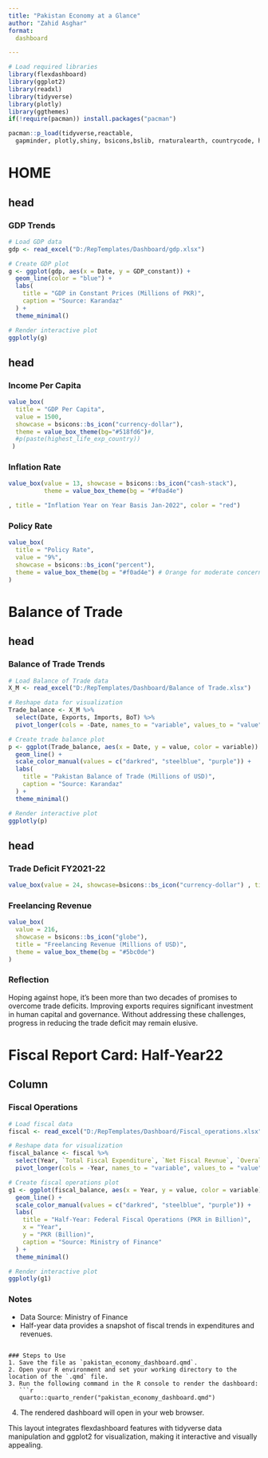 ---
title: "Pakistan Economy at a Glance"
author: "Zahid Asghar"
format: 
  dashboard

---

```{r setup, include=FALSE}
# Load required libraries
library(flexdashboard)
library(ggplot2)
library(readxl)
library(tidyverse)
library(plotly)
library(ggthemes)
if(!require(pacman)) install.packages("pacman")

pacman::p_load(tidyverse,reactable,
  gapminder, plotly,shiny, bsicons,bslib, rnaturalearth, countrycode, htmltools)
```

# HOME

## head {height=70%}

### GDP Trends

```{r}
# Load GDP data
gdp <- read_excel("D:/RepTemplates/Dashboard/gdp.xlsx")

# Create GDP plot
g <- ggplot(gdp, aes(x = Date, y = GDP_constant)) +
  geom_line(color = "blue") +
  labs(
    title = "GDP in Constant Prices (Millions of PKR)",
    caption = "Source: Karandaz"
  ) +
  theme_minimal()

# Render interactive plot
ggplotly(g)
```

## head {height=30%}

### Income Per Capita


```{r}
value_box(
  title = "GDP Per Capita",
  value = 1500,
  showcase = bsicons::bs_icon("currency-dollar"),
  theme = value_box_theme(bg="#518fd6")#,
  #p(paste(highest_life_exp_country))
 )
```


### Inflation Rate

```{r}
value_box(value = 13, showcase = bsicons::bs_icon("cash-stack"),
          theme = value_box_theme(bg = "#f0ad4e")

, title = "Inflation Year on Year Basis Jan-2022", color = "red")
```

### Policy Rate

```{r}
value_box(
  title = "Policy Rate",
  value = "9%",
  showcase = bsicons::bs_icon("percent"),
  theme = value_box_theme(bg = "#f0ad4e") # Orange for moderate concern
)

```

Balance of Trade
================

## head {height=70%}
### Balance of Trade Trends

```{r}
# Load Balance of Trade data
X_M <- read_excel("D:/RepTemplates/Dashboard/Balance of Trade.xlsx")

# Reshape data for visualization
Trade_balance <- X_M %>%
  select(Date, Exports, Imports, BoT) %>%
  pivot_longer(cols = -Date, names_to = "variable", values_to = "value")

# Create trade balance plot
p <- ggplot(Trade_balance, aes(x = Date, y = value, color = variable)) +
  geom_line() +
  scale_color_manual(values = c("darkred", "steelblue", "purple")) +
  labs(
    title = "Pakistan Balance of Trade (Millions of USD)",
    caption = "Source: Karandaz"
  ) +
  theme_minimal()

# Render interactive plot
ggplotly(p)
```

## head {height=30%}

### Trade Deficit FY2021-22

```{r}
value_box(value = 24, showcase=bsicons::bs_icon("currency-dollar") , title = "Trade Deficit in FY21-22 (Billions of USD)", color = "red")
```

### Freelancing Revenue

```{r}
value_box(
  value = 216, 
  showcase = bsicons::bs_icon("globe"), 
  title = "Freelancing Revenue (Millions of USD)", 
  theme = value_box_theme(bg = "#5bc0de")
)
```

### Reflection

Hoping against hope, it's been more than two decades of promises to overcome trade deficits. Improving exports requires significant investment in human capital and governance. Without addressing these challenges, progress in reducing the trade deficit may remain elusive.

Fiscal Report Card: Half-Year22
===============================

Column {data-width=650}
-----------------------------------------------------------------------

### Fiscal Operations

```{r}
# Load fiscal data
fiscal <- read_excel("D:/RepTemplates/Dashboard/Fiscal_operations.xlsx")

# Reshape data for visualization
fiscal_balance <- fiscal %>%
  select(Year, `Total Fiscal Expenditure`, `Net Fiscal Revnue`, `Overall Fiscal Balance`) %>%
  pivot_longer(cols = -Year, names_to = "variable", values_to = "value")

# Create fiscal operations plot
g1 <- ggplot(fiscal_balance, aes(x = Year, y = value, color = variable)) +
  geom_line() +
  scale_color_manual(values = c("darkred", "steelblue", "purple")) +
  labs(
    title = "Half-Year: Federal Fiscal Operations (PKR in Billion)",
    x = "Year",
    y = "PKR (Billion)",
    caption = "Source: Ministry of Finance"
  ) +
  theme_minimal()

# Render interactive plot
ggplotly(g1)
```

### Notes

- Data Source: Ministry of Finance
- Half-year data provides a snapshot of fiscal trends in expenditures and revenues.
```

### Steps to Use
1. Save the file as `pakistan_economy_dashboard.qmd`.
2. Open your R environment and set your working directory to the location of the `.qmd` file.
3. Run the following command in the R console to render the dashboard:
   ```r
   quarto::quarto_render("pakistan_economy_dashboard.qmd")
   ```
4. The rendered dashboard will open in your web browser.

This layout integrates flexdashboard features with tidyverse data manipulation and ggplot2 for visualization, making it interactive and visually appealing.